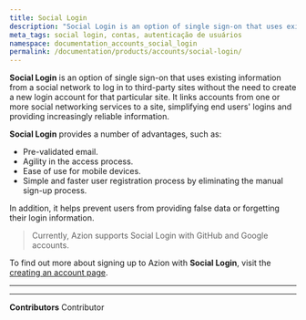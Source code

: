 ```yaml
---
title: Social Login
description: "Social Login is an option of single sign-on that uses existing information from a social network to log in to third-party sites without the need to create a new login account for that particular site. It links accounts from one or more social networking services to a site, simplifying end users' logins and providing increasingly reliable information."
meta_tags: social login, contas, autenticação de usuários 
namespace: documentation_accounts_social_login
permalink: /documentation/products/accounts/social-login/
---
```


**Social Login** is an option of single sign-on that uses existing information from a social network to log in to third-party sites without the need to create a new login account for that particular site. It links accounts from one or more social networking services to a site, simplifying end users' logins and providing increasingly reliable information.

**Social Login** provides a number of advantages, such as:

* Pre-validated email.
* Agility in the access process.
* Ease of use for mobile devices.
* Simple and faster user registration process by eliminating the manual sign-up process.

In addition, it helps prevent users from providing false data or forgetting their login information.

> Currently, Azion supports Social Login with GitHub and Google accounts.

To find out more about signing up to Azion with **Social Login**, visit the [creating an account page](/en/documentation/products/accounts/creating-account/).

---


---


**Contributors** <ContributorList>Contributor</ContributorList>
